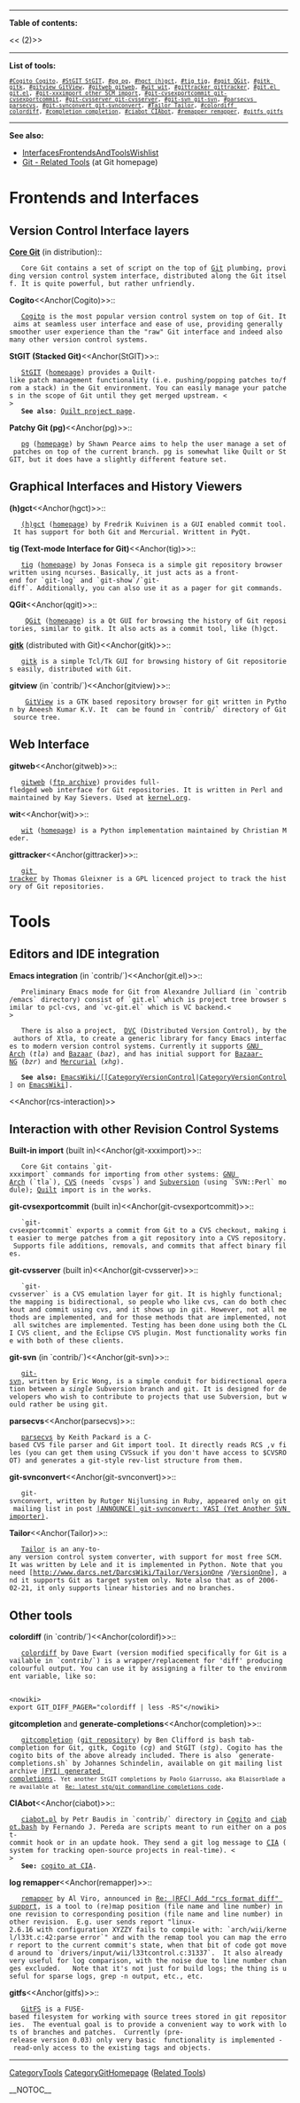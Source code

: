 <!-- #format wiki
 -->
<!-- #language en
 -->
-----
<!-- ## reducing font size doesn't work with 2-level table of contents
 -->
<b>Table of contents:</b>

<<<!-- ! TOC here -->(2)>>
----
<b>List of tools:</b>
 <span style="font-size: smaller">[[#Cogito Cogito]], [[#StGIT StGIT]], [[#pg pg]], [[#hgct (h)gct]], [[#tig tig]], [[#qgit QGit]], [[#gitk gitk]], [[#gitview GitView]], [[#gitweb gitweb]], [[#wit wit]], [[#gittracker gittracker]], [[#git.el git.el]], [[#git-xxximport other SCM import]], [[#git-cvsexportcommit git-cvsexportcommit]], [[#git-cvsserver git-cvsserver]], [[#git-svn git-svn]], [[#parsecvs parsecvs]], [[#git-svnconvert git-svnconvert]], [[#Tailor Tailor]], [[#colordiff colordiff]], [[#completion completion]], [[#ciabot CIAbot]], [[#remapper remapper]], [[#gitfs gitfs]]</span>
-----
<b>See also:</b> 
* [[InterfacesFrontendsAndToolsWishlist]] 
* [http://git.or.cz/tools.html Git - Related Tools] (at Git homepage)

= Frontends and Interfaces =

== Version Control Interface layers ==

<b><u>Core Git</u></b> (in distribution)::
    Core Git contains a set of script on the top of [[Git]] plumbing, providing version control system interface, distributed along the Git itself. It is quite powerful, but rather unfriendly.

<b>Cogito</b><<Anchor(Cogito)>>::
    [[Cogito]] is the most popular version control system on top of Git. It aims at seamless user interface and ease of use, providing generally smoother user experience than the "raw" Git interface and indeed also many other version control systems.

<b>StGIT (Stacked Git)</b><<Anchor(StGIT)>>::
    [[StGIT]] ([http://www.procode.org/stgit/ homepage]) provides a Quilt-like patch management functionality (i.e. pushing/popping patches to/from a stack) in the Git environment. You can easily manage your patches in the scope of Git until they get merged upstream. <<BR>>
    <b>See also</b>: [http://savannah.nongnu.org/projects/quilt/ Quilt project page].

<b>Patchy Git (pg)</b><<Anchor(pg)>>::
    [[pg]] ([http://www.spearce.org/category/projects/scm/pg/ homepage]) by Shawn Pearce aims to help the user manage a set of patches on top of the current branch. pg is somewhat like Quilt or StGIT, but it does have a slightly different feature set.

== Graphical Interfaces and History Viewers ==

<b>(h)gct</b><<Anchor(hgct)>>::
    [[(h)gct]] ([http://www.cyd.liu.se/~freku045/gct/ homepage]) by Fredrik Kuivinen is a GUI enabled commit tool. It has support for both Git and Mercurial. Writtent in PyQt.

<b>tig (Text-mode Interface for Git)</b><<Anchor(tig)>>::
    [[tig]] ([http://jonas.nitro.dk/tig/ homepage]) by Jonas Fonseca is a simple git repository browser written using ncurses. Basically, it just acts as a front-end for `git-log` and `git-show`/`git-diff`. Additionally, you can also use it as a pager for git commands.

<b>QGit</b><<Anchor(qgit)>>::
     [[QGit]] ([http://digilander.libero.it/mcostalba/ homepage]) is a Qt GUI for browsing the history of Git repositories, similar to gitk. It also acts as a commit tool, like (h)gct.

<b><u>gitk</u></b> (distributed with Git)<<Anchor(gitk)>>::
    [[gitk]] is a simple Tcl/Tk GUI for browsing history of Git repositories easily, distributed with Git.

<b>gitview</b> (in `contrib/`)<<Anchor(gitview)>>::
     [[GitView]] is a GTK based repository browser for git written in Python by Aneesh Kumar K.V. It  can be found in `contrib/` directory of Git source tree.

== Web Interface ==

<b>gitweb</b><<Anchor(gitweb)>>::
    [[gitweb]] ([ftp://ftp.kernel.org/pub/software/scm/gitweb/ ftp archive]) provides full-fledged web interface for Git repositories. It is written in Perl and maintained by Kay Sievers. Used at [http://www.kernel.org/git/ kernel.org].

<b>wit</b><<Anchor(wit)>>::
    [[wit]] ([http://www.grmso.net:8090/ homepage]) is a Python implementation maintained by Christian Meder.

<b>gittracker</b><<Anchor(gittracker)>>::
    [http://www.tglx.de/cgi-bin/gittracker/about git tracker] by Thomas Gleixner is a GPL licenced project to track the history of Git repositories.

= Tools =

== Editors and IDE integration ==

<b>Emacs integration</b> (in `contrib/`)<<Anchor(git.el)>>::
    Preliminary Emacs mode for Git from Alexandre Julliard (in `contrib/emacs` directory) consist of `git.el` which is project tree browser similar to pcl-cvs, and `vc-git.el` which is VC backend.<<BR>>

    There is also a project,  [http://download.gna.org/dvc/ DVC] (Distributed Version Control), by the authors of Xtla, to create a generic library for fancy Emacs interfaces to modern version control systems. Currently it supports [http://www.gnu.org/software/gnu-arch/ GNU Arch] (<i>tla</i>) and [http://freshmeat.net/projects/baz/ Bazaar] (<i>baz</i>), and has initial support for [http://bazaar-vcs.org/ Bazaar-NG] (<i>bzr</i>) and [http://www.selenic.com/mercurial/ Mercurial] (<i>xhg</i>).

    <b>See also:</b> [[EmacsWiki/[[CategoryVersionControl]]|[[CategoryVersionControl]]] on [[EmacsWiki]]].

<<Anchor(rcs-interaction)>>
== Interaction with other Revision Control Systems ==

<b>Built-in import</b> (built in)<<Anchor(git-xxximport)>>::
    Core Git contains `git-xxximport` commands for importing from other systems: [http://www.gnu.org/software/gnu-arch/ GNU Arch] (`tla`), [http://www.nongnu.org/cvs/ CVS] (needs `cvsps`) and [http://subversion.tigris.org/ Subversion] (using `SVN::Perl` module); [https://savannah.nongnu.org/projects/quilt/ Quilt] import is in the works.

<b>git-cvsexportcommit</b> (built in)<<Anchor(git-cvsexportcommit)>>::
    `git-cvsexportcommit` exports a commit from Git to a CVS checkout, making it easier to merge patches from a git repository into a CVS repository. Supports file additions, removals, and commits that affect binary files.

<b>git-cvsserver</b> (built in)<<Anchor(git-cvsserver)>>::
    `git-cvsserver` is a CVS emulation layer for git. It is highly functional; the mapping is bidirectional, so people who like cvs, can do both checkout and commit using cvs, and it shows up in git. However, not all methods are implemented, and for those methods that are implemented, not all switches are implemented. Testing has been done using both the CLI CVS client, and the Eclipse CVS plugin. Most functionality works fine with both of these clients.

<b>git-svn</b> (in `contrib/`)<<Anchor(git-svn)>>::
    [http://git-svn.yhbt.net/ git-svn], written by Eric Wong, is a simple conduit for bidirectional operation between a <i>single</i> Subversion branch and git. It is designed for developers who wish to contribute to projects that use Subversion, but would rather be using git.

<b>parsecvs</b><<Anchor(parsecvs)>>::
    [http://gitweb.freedesktop.org/?p=users-keithp-parsecvs;a=summary parsecvs] by Keith Packard is a C-based CVS file parser and Git import tool. It directly reads RCS ,v files (you can get them using CVSsuck if you don't have access to $CVSROOT) and generates a git-style rev-list structure from them.

<b>git-svnconvert</b><<Anchor(git-svnconvert)>>::
    git-svnconvert, written by Rutger Nijlunsing in Ruby, appeared only on git mailing list in post [http://marc.theaimsgroup.com/?l=git&m=114460050718696 |ANNOUNCE| git-svnconvert: YASI (Yet Another SVN importer)].

<b>Tailor</b><<Anchor(Tailor)>>::
    [http://www.darcs.net/DarcsWiki/Tailor Tailor] is an any-to-any version control system converter, with support for most free SCM. It was written by Lele and it is implemented in Python. Note that you need [http://www.darcs.net/DarcsWiki/Tailor/[[VersionOne]] /[[VersionOne]]], and it supports Git as target system only. Note also that as of 2006-02-21, it only supports linear histories and no branches.

== Other tools ==

<b>colordiff</b> (in `contrib/`)<<Anchor(colordif)>>::
    [http://colordiff.sourceforge.net/ colordiff] by Dave Ewart (version modified specifically for Git is available in `contrib/`) is a wrapper/replacement for 'diff' producing colourful output. You can use it by assigning a filter to the environment variable, like so:
    <pre><nowiki>
export GIT_DIFF_PAGER="colordiff | less -RS"</nowiki></pre>

<b>gitcompletion</b> and <b>generate-completions</b><<Anchor(completion)>>::
    [http://www.hawaga.org.uk/ben/tech/gitcompletion/ gitcompletion] ([http://www.hawaga.org.uk/gitcompletion.git/ git repository]) by Ben Clifford is bash tab-completion for Git, gitk, Cogito (<i>cg</i>) and StGIT (<i>stg</i>). Cogito has the cogito bits of the above already included. There is also `generate-completions.sh` by Johannes Schindelin, available on git mailing list archive [http://marc.theaimsgroup.com/?l=git&m=114515313911717 |FYI| generated completions]. <span style="font-size: smaller">Yet another StGIT completions by Paolo Giarrusso, aka Blaisorblade are available at  [http://marc.theaimsgroup.com/?l=git&m=113025114026388 Re: latest stg/git commandline completions code]</span>.

<b>CIAbot</b><<Anchor(ciabot)>>::
    [http://www.kernel.org/git/?p=cogito/cogito.git;a=blob;hb=HEAD;f=contrib/ciabot.pl ciabot.pl] by Petr Baudis in `contrib/` directory in [[Cogito]] and [http://dev.gentoo.org/~ferdy/stuff/ciabot.bash ciabot.bash] by Fernando J. Pereda are scripts meant to run either on a post-commit hook or in an update hook. They send a git log message to [http://cia.navi.cx/ CIA] (system for tracking open-source projects in real-time). <<BR>>
    <b>See:</b> [http://cia.navi.cx/stats/project/cogito cogito at CIA].

<b>log remapper</b><<Anchor(remapper)>>::
    [http://www.linux.org.uk/pub/people/viro/remapper/ remapper] by Al Viro, announced in [http://marc.theaimsgroup.com/?l=git&m=114756555630327 Re: |RFC| Add "rcs format diff" support], is a tool to (re)map position (file name and line number) in one revision to corresponding position (file name and line number) in other revision.  E.g. user sends report "linux-2.6.16 with configuration XYZZY fails to compile with: `arch/wii/kernel/l33t.c:42:parse error`" and with the remap tool you can map the error report to the current commit's state, when that bit of code got moved around to `drivers/input/wii/l33tcontrol.c:31337`.  It also already very useful for log comparison, with the noise due to line number changes excluded.   Note that it's not just for build logs; the thing is useful for sparse logs, grep -n output, etc., etc.

<b>gitfs</b><<Anchor(gitfs)>>::
    [http://www.sfgoth.com/~mitch/linux/gitfs/ GitFS] is a FUSE-based filesystem for working with source trees stored in git repositories.  The eventual goal is to provide a convenient way to work with lots of branches and patches.  Currently (pre-release version 0.03) only very basic  functionality is implemented - read-only access to the existing tags and objects.

----
[[CategoryTools]] 
[[CategoryGitHomepage]] ([http://git.or.cz/tools.html Related Tools])

__NOTOC__